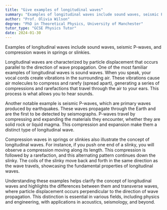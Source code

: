 ```yaml
---
title: "Give examples of longitudinal waves"
summary: "Examples of longitudinal waves include sound waves, seismic P-waves, and compression waves in springs or slinkies."
author: "Prof. Olivia Wilson"
degree: "PhD in Theoretical Physics, University of Manchester"
tutor_type: "GCSE Physics Tutor"
date: 2024-01-30
---
```


Examples of longitudinal waves include sound waves, seismic P-waves, and compression waves in springs or slinkies.

Longitudinal waves are characterized by particle displacement that occurs parallel to the direction of wave propagation. One of the most familiar examples of longitudinal waves is sound waves. When you speak, your vocal cords create vibrations in the surrounding air. These vibrations cause air molecules to compress and rarefy (spread apart), generating a series of compressions and rarefactions that travel through the air to your ears. This process is what allows you to hear sounds.

Another notable example is seismic P-waves, which are primary waves produced by earthquakes. These waves propagate through the Earth and are the first to be detected by seismographs. P-waves travel by compressing and expanding the materials they encounter, whether they are solid rock or liquid magma. This compression and expansion make them a distinct type of longitudinal wave.

Compression waves in springs or slinkies also illustrate the concept of longitudinal waves. For instance, if you push one end of a slinky, you will observe a compression moving along its length. This compression is followed by a rarefaction, and this alternating pattern continues down the slinky. The coils of the slinky move back and forth in the same direction as the wave travels, showcasing the fundamental properties of longitudinal waves.

Understanding these examples helps clarify the concept of longitudinal waves and highlights the differences between them and transverse waves, where particle displacement occurs perpendicular to the direction of wave propagation. This distinction is essential in various fields, including physics and engineering, with applications in acoustics, seismology, and beyond.
    